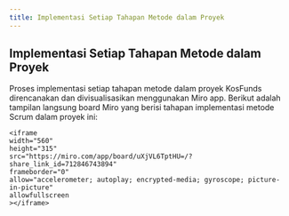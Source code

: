 ```yaml
---
title: Implementasi Setiap Tahapan Metode dalam Proyek
---
```


## Implementasi Setiap Tahapan Metode dalam Proyek

Proses implementasi setiap tahapan metode dalam proyek KosFunds direncanakan dan divisualisasikan menggunakan Miro app. Berikut adalah tampilan langsung board Miro yang berisi tahapan implementasi metode Scrum dalam proyek ini:

    <iframe
    width="560"
    height="315"
    src="https://miro.com/app/board/uXjVL6TptHU=/?share_link_id=712846743894"
    frameborder="0"
    allow="accelerometer; autoplay; encrypted-media; gyroscope; picture-in-picture"
    allowfullscreen
    ></iframe>

